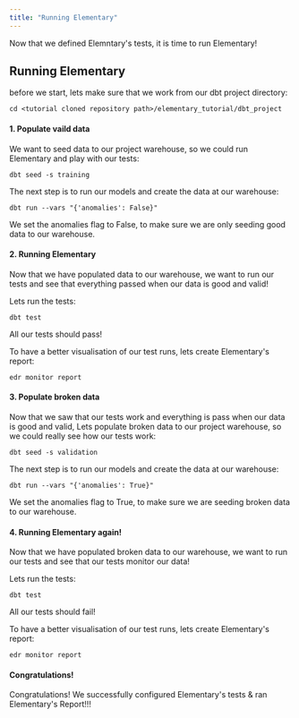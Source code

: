 ```yaml
---
title: "Running Elementary"
---
```


Now that we defined Elemntary's tests, it is time to run Elementary!

## Running Elementary

before we start, lets make sure that we work from our dbt project directory:

```shell
cd <tutorial cloned repository path>/elementary_tutorial/dbt_project
```

#### 1. Populate vaild data

We want to seed data to our project warehouse, so we could run Elementary and play with our tests:

```shell
dbt seed -s training
```

The next step is to run our models and create the data at our warehouse:

```shell
dbt run --vars "{'anomalies': False}"
```

<Info>

We set the anomalies flag to False, to make sure we are only seeding good data to our warehouse.

</Info>

#### 2. Running Elementary

Now that we have populated data to our warehouse, we want to run our tests and see that everything passed when our data is good and valid!

Lets run the tests:

```shell
dbt test
```

All our tests should pass!

To have a better visualisation of our test runs, lets create Elementary's report:

```shell
edr monitor report
```

#### 3. Populate broken data

Now that we saw that our tests work and everything is pass when our data is good and valid,
Lets populate broken data to our project warehouse, so we could really see how our tests work:

```shell
dbt seed -s validation
```

The next step is to run our models and create the data at our warehouse:

```shell
dbt run --vars "{'anomalies': True}"
```

<Info>

We set the anomalies flag to True, to make sure we are seeding broken data to our warehouse.

</Info>

#### 4. Running Elementary again!

Now that we have populated broken data to our warehouse, we want to run our tests and see that our tests monitor our data!

Lets run the tests:

```shell
dbt test
```

All our tests should fail!

To have a better visualisation of our test runs, lets create Elementary's report:

```shell
edr monitor report
```

#### Congratulations!

Congratulations! We successfully configured Elementary's tests & ran Elementary's Report!!!